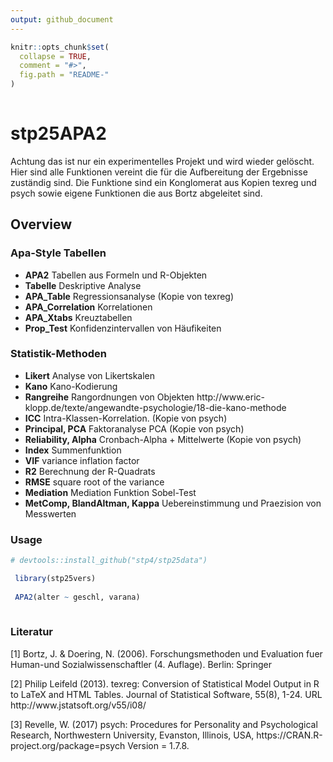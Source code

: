 ```yaml
---
output: github_document
---
```


<!-- README.md is generated from README.Rmd. Please edit that file -->

```r
knitr::opts_chunk$set(
  collapse = TRUE,
  comment = "#>",
  fig.path = "README-"
)
 
```

# stp25APA2 
Achtung das ist nur ein experimentelles Projekt und wird wieder gelöscht. 
Hier sind alle Funktionen vereint die für die Aufbereitung der Ergebnisse zuständig sind. Die Funktione sind ein Konglomerat aus Kopien  texreg und psych sowie eigene Funktionen die aus Bortz abgeleitet sind.

Overview
--------


### Apa-Style Tabellen

-  **APA2** Tabellen aus Formeln und R-Objekten
-  **Tabelle**  Deskriptive Analyse
-  **APA_Table**  Regressionsanalyse (Kopie von texreg)
-  **APA_Correlation**  Korrelationen
-  **APA_Xtabs**  Kreuztabellen
-  **Prop_Test**  Konfidenzintervallen von Häufikeiten

### Statistik-Methoden

-  **Likert**  Analyse von Likertskalen
-  **Kano**  Kano-Kodierung
- **Rangreihe** Rangordnungen von Objekten  http://www.eric-klopp.de/texte/angewandte-psychologie/18-die-kano-methode
-  **ICC**  Intra-Klassen-Korrelation. (Kopie von psych)
-  **Principal, PCA**  Faktoranalyse PCA (Kopie von psych)
-  **Reliability, Alpha**  Cronbach-Alpha + Mittelwerte (Kopie von psych)
-  **Index** Summenfunktion
-  **VIF**  variance inflation factor
-  **R2**   Berechnung der R-Quadrats
-  **RMSE**    square root of the variance
-  **Mediation**  Mediation Funktion Sobel-Test 
-  **MetComp, BlandAltman, Kappa** Uebereinstimmung und Praezision von Messwerten


### Usage

```r
# devtools::install_github("stp4/stp25data")

 library(stp25vers)
 
 APA2(alter ~ geschl, varana)
 
```

### Literatur
[1] Bortz, J. & Doering, N. (2006). Forschungsmethoden und Evaluation fuer Human-und Sozialwissenschaftler (4. Auflage). Berlin: Springer

[2] Philip Leifeld (2013). texreg: Conversion of Statistical Model
  Output in R to LaTeX and HTML Tables. Journal of Statistical
  Software, 55(8), 1-24. URL http://www.jstatsoft.org/v55/i08/

[3] Revelle, W. (2017) psych: Procedures for Personality and
  Psychological Research, Northwestern University, Evanston,
  Illinois, USA, https://CRAN.R-project.org/package=psych Version
  = 1.7.8.
